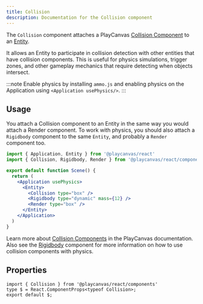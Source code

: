```yaml
---
title: Collision
description: Documentation for the Collision component
---
```


The `Collision` component attaches a PlayCanvas [Collision Component](https://api.playcanvas.com/engine/classes/CollisionComponent.html) to an [Entity](../entity).

It allows an Entity to participate in collision detection with other entities that have collision components. This is useful for physics simulations, trigger zones, and other gameplay mechanics that require detecting when objects intersect.

:::note
Enable physics by installing `ammo.js` and enabling physics on the Application using `<Application usePhysics/>`.
:::

## Usage

You attach a Collision component to an Entity in the same way you would attach a Render component. To work with physics, you should also attach a `Rigidbody` component to the same `Entity`, and probably a `Render` component too.

```jsx copy
import { Application, Entity } from '@playcanvas/react'
import { Collision, Rigidbody, Render } from '@playcanvas/react/components'

export default function Scene() {
  return (
    <Application usePhysics>
      <Entity>
        <Collision type="box" />
        <Rigidbody type="dynamic" mass={12} />
        <Render type="box" />
      </Entity>
    </Application>
  )
}
```

Learn more about [Collision Components](https://api.playcanvas.com/engine/classes/CollisionComponent.html) in the PlayCanvas documentation. Also see the [Rigidbody](./rigidbody) component for more information on how to use collision components with physics.

## Properties

```tsx asTypedoc
import { Collision } from '@playcanvas/react/components'
type $ = React.ComponentProps<typeof Collision>;
export default $;
```
